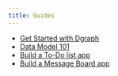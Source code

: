 ```yaml
---
title: Guides
---
```



<DgraphWIP />

- [Get Started with Dgraph](/dgraph/guides/get-started-with-dgraph/introduction)
- [Data Model 101](/dgraph/guides/data-model-101/introduction)
- [Build a To-Do list app](/dgraph/guides/to-do-app/introduction)
- [Build a Message Board app](/dgraph/guides/message-board-app/introduction)
